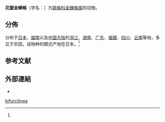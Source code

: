 {{Speciesbox
| genus = Phintella
| species = bifurcilinea
| authority = (Bose. et Str., 1906){{r|id14810}}
}}

'''花腹金蝉蛛'''（学名：''{{lang|la|Phintella bifurcilinea}}''）为[[跳蛛科|跳蛛科]][[金蝉蛛属|金蝉蛛属]]的动物{{r|id14810}}。

==分佈==
分布于[[日本|日本]]、[[越南|越南]]以及[[中国大陆|中国大陆]]的[[浙江|浙江]]、[[湖南|湖南]]、[[广东|广东]]、[[福建|福建]]、[[四川|四川]]、[[云南|云南]]等地，多见于农田。该物种的模式产地在日本。<ref name='id14810'/>

==参考文献==
{{reflist|refs=
<ref name='id14810'>{{cite web
| url =http://www.bioinfo.cn/db05/BjdwSpecies.php?action=view&id=14810 | deadurl =yes
| archiveurl =https://web.archive.org/web/20160305002943/http://www.bioinfo.cn/db05/BjdwSpecies.php?action=view&id=14810
| title =花腹金婵蛛| work =《中国动物物种编目数据库》
| publisher =中国科学院微生物研究所| author =中国科学院动物研究所
| access-date =2009-04-28| archivedate =2016-03-05 |language=zh-hans }}</ref>
}}

==外部連結==
{{commons category|Phintella bifurcilinea}}
*{{Wikispecies-inline|Phintella bifurcilinea}}
{{Taxonbar|from=Q2088340}}

[[Category:金蝉蛛属|bifurcilinea]]


{{蜘蛛小作品}}